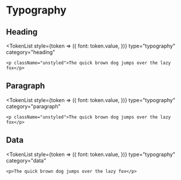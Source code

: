 
<Meta title="Design Tokens/Typography" />

# Typography

<Divider />

## Heading

<TokenList
	style={token => ({
		font: token.value,
	})}
	type="typography"
	category="heading"
>
	<p className="unstyled">The quick brown dog jumps over the lazy fox</p>
</TokenList>

## Paragraph

<TokenList
	style={token => ({
		font: token.value,
	})}
	type="typography"
	category="paragraph"
>
	<p className="unstyled">The quick brown dog jumps over the lazy fox</p>
</TokenList>

## Data

<TokenList
	style={token => ({
		font: token.value,
	})}
	type="typography"
	category="data"
>
	<p>The quick brown dog jumps over the lazy fox</p>
</TokenList>
